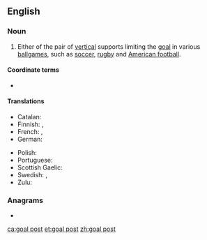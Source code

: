 {{also|goalpost}}
==English==

===Noun===
{{en-noun}}

# {{lb|en|sports}} Either of the pair of [[vertical]] supports limiting the [[goal]] in various [[ballgame|ballgames]], such as [[soccer]], [[rugby]] and [[American football]].

====Coordinate terms====
* {{l|en|crossbar}}

====Translations====
{{trans-top|vertical support limiting a goal}}
* Catalan: {{t+|ca|pal de la porteria|m}}
* Finnish: {{t+|fi|tolppa}}, {{t|fi|maalitolppa}}
* French: {{t|fr|poteau de but|m}}, {{t+|fr|poteau|m}}
* German: {{t|de|Torpfosten|m}}
{{trans-mid}}
* Polish: {{t+|pl|słupek|m}}
* Portuguese: {{t+|pt|trave|f}}
* Scottish Gaelic: {{t|gd|post-bàire|m}}
* Swedish: {{t+|sv|stolpe|c}}, {{t|sv|målstolpe|c}}
* Zulu: {{t|zu|uthi|c11|c10}}
{{trans-bottom}}

===Anagrams===
* {{l|en|go postal}}

[[ca:goal post]]
[[et:goal post]]
[[zh:goal post]]